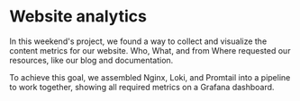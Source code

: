 
# Website analytics

In this weekend's project, we found a way to collect and visualize the content metrics for our website. Who, What, and from Where requested our resources, like our blog and documentation.

To achieve this goal, we assembled Nginx, Loki, and Promtail into a pipeline to work together, showing all required metrics on a Grafana dashboard.

<BlogPost id="nginx-loki-grafana-20230129" />
